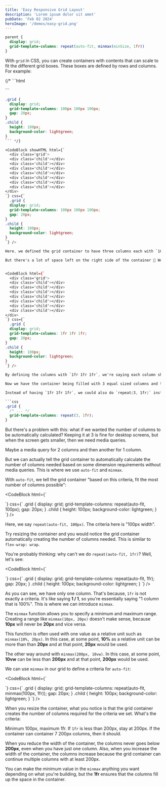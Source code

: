 ```yaml
---
title: 'Easy Responsive Grid Layout'
description: 'Lorem ipsum dolor sit amet'
pubDate: 'Feb 02 2024'
heroImage: '/demos/easy-grid.png'
---
```




```css
parent {
  display: grid;
  grid-template-columns: repeat(auto-fit, minmax(minSize, 1fr))
}
```

<YouTube id='zI7xLUE4Sco' />

With `grid` in CSS, you can create containers with contents that can scale to fit the different grid boxes. These boxes are defined by rows and columns. For example:

{/* ```html
<div class='grid'>
  <div class='child'></div>
  <div class='child'></div>
  <div class='child'></div>
  <div class='child'></div>
  <div class='child'></div>
  <div class='child'></div>
  <div class='child'></div>
</div>
```

```css
.grid {
  display: grid;
  grid-template-columns: 100px 100px 100px;
  gap: 20px;
}
.child {
  height: 100px;
  background-color: lightgreen;
}
``` */}

<CodeBlock showHTML html={`
  <div class='grid'>
  <div class='child'></div>
  <div class='child'></div>
  <div class='child'></div>
  <div class='child'></div>
  <div class='child'></div>
  <div class='child'></div>
  <div class='child'></div>
</div>
`} css={`
  .grid {
  display: grid;
  grid-template-columns: 100px 100px 100px;
  gap: 20px;
}
.child {
  height: 100px;
  background-color: lightgreen;
}
`} />

Here, we defined the grid container to have three columns each with `100px`. We have 7 `div` elements, and the grid container automically creates the rows needed to fit all these children.

But there's a lot of space left on the right side of the container 🤔 We can define the `grid` container to create columns of equal width that would fill up all the container using [fraction units](https://css-tricks.com/introduction-fr-css-unit/):


<CodeBlock html={`
  <div class='grid'>
  <div class='child'></div>
  <div class='child'></div>
  <div class='child'></div>
  <div class='child'></div>
  <div class='child'></div>
  <div class='child'></div>
  <div class='child'></div>
</div>
`} css={`
  .grid {
  display: grid;
  grid-template-columns: 1fr 1fr 1fr;
  gap: 20px;
}
.child {
  height: 100px;
  background-color: lightgreen;
}
`} />

By defining the columns with `1fr 1fr 1fr`, we're saying each column should have one fraction over the total columns, which means `1/3`. With each column having `1/3`, they would all have equal widths.

Now we have the container being filled with 3 equal sized columns and the required rows automatically created by the grid container.

Instead of having `1fr 1fr 1fr`, we could also do `repeat(3, 1fr)` instead:

```css
.grid {
  /* ... */
  grid-template-columns: repeat(3, 1fr);
}
```

But there's a problem with this: what if we wanted the number of columns to be automatically calculated? Keeping it at 3 is fine for desktop screens, but when the screen gets smaller, then we need media queries. 

Maybe a media query for 2 columns and then another for 1 column.

But we can actually tell the grid container to automatically calculate the number of columns needed based on some dimension requirements without media queries. This is where we use `auto-fit` and `minmax`.

With `auto-fit`, we tell the grid container "based on this criteria, fit the most number of columns possible":

<CodeBlock html={`
  <div class='grid'>
  <div class='child'></div>
  <div class='child'></div>
  <div class='child'></div>
  <div class='child'></div>
  <div class='child'></div>
  <div class='child'></div>
  <div class='child'></div>
</div>
`} css={`
  .grid {
  display: grid;
  grid-template-columns: repeat(auto-fit, 100px);
  gap: 20px;
}
.child {
  height: 100px;
  background-color: lightgreen;
}
`} />

Here, we say `repeat(auto-fit, 100px)`. The criteria here is "100px width". 

Try resizing the container and you would notice the grid container automatically creating the number of columns needed. This is similar to `flex-wrap: wrap`.

You're probably thinking: why can't we do `repeat(auto-fit, 1fr)`? Well, let's see:

<CodeBlock html={`
  <div class='grid'>
  <div class='child'></div>
  <div class='child'></div>
  <div class='child'></div>
  <div class='child'></div>
  <div class='child'></div>
  <div class='child'></div>
  <div class='child'></div>
</div>
`} css={`
  .grid {
  display: grid;
  grid-template-columns: repeat(auto-fit, 1fr);
  gap: 20px;
}
.child {
  height: 100px;
  background-color: lightgreen;
}
`} />

As you can see, we have only one column. That's because, `1fr` is not exactly a criteria. It's like saying **1 / 1**, so you're essentially saying "1 column that is 100%". This is where we can introduce `minmax`.

The `minmax` function allows you to specify a minimum and maximum range. Creating a range like `minmax(10px, 20px)` doesn't make sense, because **10px** will never be **20px** and vice versa.

This function is often used with one value as a relative unit such as `minmax(10%, 20px)`. In this case, at some point, **10%** as a relative unit can be more than than **20px** and at that point, **20px** would be used.

The other way around with `minmax(200px, 10vw)`. In this case, at some point, **10vw** can be less than **200px** and at that point, **200px** would be used.

We can use `minmax` in our grid to define a criteria for `auto-fit`:

<CodeBlock html={`
  <div class='grid'>
  <div class='child'></div>
  <div class='child'></div>
  <div class='child'></div>
  <div class='child'></div>
  <div class='child'></div>
  <div class='child'></div>
  <div class='child'></div>
</div>
`} css={`
  .grid {
  display: grid;
  grid-template-columns: repeat(auto-fit, minmax(100px, 1fr));
  gap: 20px;
}
.child {
  height: 100px;
  background-color: lightgreen;
}
`} />

When you resize the container, what you notice is that the grid container creates the number of columns required for the criteria we set. What's the criteria:

Minimum 100px, maximum 1fr. If `1fr` is less than 200px, stay at 200px. If the container can container 7 200px columns, then it should.

When you reduce the width of the container, the columns never goes below **200px**, even when you have just one column. Also, when you increase the width of the container, the columns increase because the grid container can continue multiple columns with at least 200px.

You can make the minimum value in the `minmax` anything you want depending on what you're building, but the **1fr** ensures that the columns fill up the space in the container.